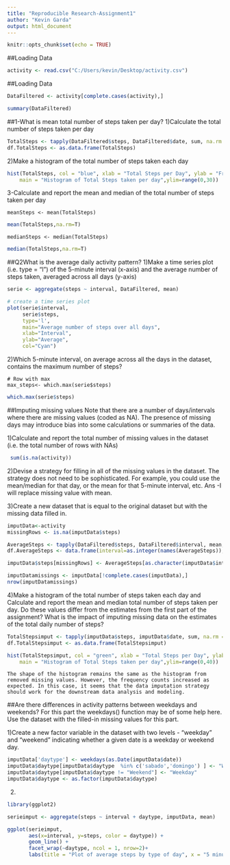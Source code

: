 ---
title: "Reproducible Research-Assignment1"
author: "Kevin Garda"
output: html_document
---

```{r setup, include=FALSE}
knitr::opts_chunk$set(echo = TRUE)
```

##Loading Data
```{r}
activity <- read.csv("C:/Users/kevin/Desktop/activity.csv")
```
##Loading Data
```{r}
DataFiltered <- activity[complete.cases(activity),]

```

```{r DataFiltered}

summary(DataFiltered)
```


##1-What is mean total number of steps taken per day?
1)Calculate the total number of steps taken per day
```{r DataFiltered1}
TotalSteps <- tapply(DataFiltered$steps, DataFiltered$date, sum, na.rm = TRUE, simplify = T)
df.TotalSteps <- as.data.frame(TotalSteps)

```

2)Make a histogram of the total number of steps taken each day



```{r pressure, echo=FALSE}
hist(TotalSteps, col = "blue", xlab = "Total Steps per Day", ylab = "Frequency", 
    main = "Histogram of Total Steps taken per day",ylim=range(0,30))
```

3-Calculate and report the mean and median of the total number of steps taken per day
```
meanSteps <- mean(TotalSteps)
```

```{r kk, echo=FALSE}
mean(TotalSteps,na.rm=T)
```
```
medianSteps <- median(TotalSteps)
```
```{r kkr, echo=FALSE}
median(TotalSteps,na.rm=T)
```
##Q2What is the average daily activity pattern?
1)Make a time series plot (i.e. type = "l") of the 5-minute interval (x-axis) and the average number of steps taken, averaged across all days (y-axis)
```{r kkr21}
serie <- aggregate(steps ~ interval, DataFiltered, mean)

# create a time series plot 
plot(serie$interval, 
     serie$steps, 
     type='l', 
     main="Average number of steps over all days", 
     xlab="Interval", 
     ylab="Average", 
     col="Cyan")
```

2)Which 5-minute interval, on average across all the days in the dataset, contains the maximum number of steps?
```
# Row with max
max_steps<- which.max(serie$steps)
```
```{r qw1e}
which.max(serie$steps)
```

##Imputing missing values
Note that there are a number of days/intervals where there are missing values (coded as NA). The presence of missing days may introduce bias into some calculations or summaries of the data.

1)Calculate and report the total number of missing values in the dataset (i.e. the total number of rows with NAs)
```{r qwqa1e}
 sum(is.na(activity))
```
2)Devise a strategy for filling in all of the missing values in the dataset. The strategy does not need to be sophisticated. For example, you could use the mean/median for that day, or the mean for that 5-minute interval, etc.
Ans -I will replace missing value with mean.


3)Create a new dataset that is equal to the original dataset but with the missing data filled in.
```{r qweqweq}

imputData<-activity
missingRows <- is.na(imputData$steps)

AverageSteps <- tapply(DataFiltered$steps, DataFiltered$interval, mean, na.rm = TRUE, simplify = T)
df.AverageSteps <- data.frame(interval=as.integer(names(AverageSteps)), avgStep=AverageSteps)

imputData$steps[missingRows] <- AverageSteps[as.character(imputData$interval[missingRows])]

imputDatamissings <- imputData[!complete.cases(imputData),]
nrow(imputDatamissings)
```


4)Make a histogram of the total number of steps taken each day and Calculate and report the mean and median total number of steps taken per day. Do these values differ from the estimates from the first part of the assignment? What is the impact of imputing missing data on the estimates of the total daily number of steps?

```{r hjhj}
TotalStepsimput <- tapply(imputData$steps, imputData$date, sum, na.rm = TRUE, simplify = T)
df.TotalStepsimput <- as.data.frame(TotalStepsimput)

hist(TotalStepsimput, col = "green", xlab = "Total Steps per Day", ylab = "Frequency", 
    main = "Histogram of Total Steps taken per day",ylim=range(0,40))
```
```
The shape of the histogram remains the same as the histogram from removed missing values. However, the frequency counts increased as expected. In this case, it seems that the data imputation strategy should work for the downstream data analysis and modeling.
```

##Are there differences in activity patterns between weekdays and weekends?
For this part the weekdays() function may be of some help here. Use the dataset with the filled-in missing values for this part.

1)Create a new factor variable in the dataset with two levels - "weekday" and "weekend" indicating whether a given date is a weekday or weekend day.

```{r yufug}
imputData['daytype'] <- weekdays(as.Date(imputData$date))
imputData$daytype[imputData$daytype  %in% c('sabado','domingo') ] <- "Weekend"
imputData$daytype[imputData$daytype != "Weekend"] <- "Weekday"
imputData$daytype <- as.factor(imputData$daytype)

```
2)



```{r xddzs}
library(ggplot2)

serieimput <- aggregate(steps ~ interval + daytype, imputData, mean)

ggplot(serieimput, 
       aes(x=interval, y=steps, color = daytype)) +
       geom_line() +
       facet_wrap(~daytype, ncol = 1, nrow=2)+
       labs(title = "Plot of average steps by type of day", x = "5 minute interval", y = "Average")




```




